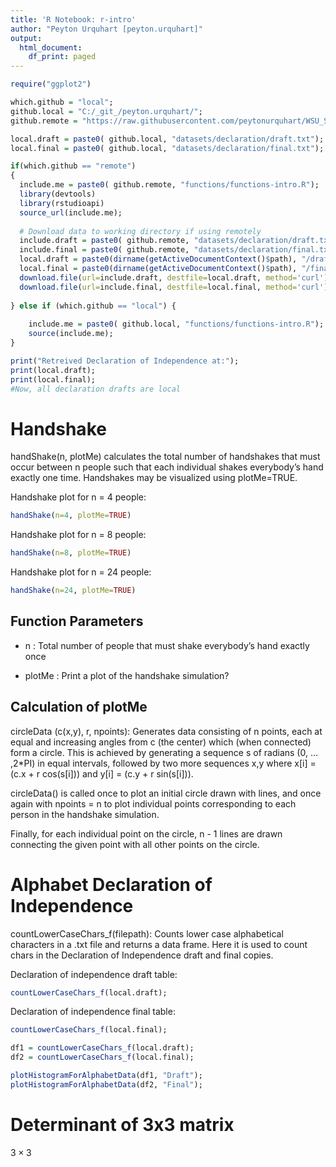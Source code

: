```yaml
---
title: 'R Notebook: r-intro'
author: "Peyton Urquhart [peyton.urquhart]"
output:
  html_document:
    df_print: paged
---
```


```r
require("ggplot2")
```


```r
which.github = "local";
github.local = "C:/_git_/peyton.urquhart/";
github.remote = "https://raw.githubusercontent.com/peytonurquhart/WSU_STAT_419/main/";

local.draft = paste0( github.local, "datasets/declaration/draft.txt");
local.final = paste0( github.local, "datasets/declaration/final.txt");

if(which.github == "remote")
{
  include.me = paste0( github.remote, "functions/functions-intro.R");
  library(devtools)
  library(rstudioapi)
  source_url(include.me);
  
  # Download data to working directory if using remotely
  include.draft = paste0( github.remote, "datasets/declaration/draft.txt");
  include.final = paste0( github.remote, "datasets/declaration/final.txt");
  local.draft = paste0(dirname(getActiveDocumentContext()$path), "/draft.txt")
  local.final = paste0(dirname(getActiveDocumentContext()$path), "/final.txt");
  download.file(url=include.draft, destfile=local.draft, method='curl');
  download.file(url=include.final, destfile=local.final, method='curl');
  
} else if (which.github == "local") {
  
    include.me = paste0( github.local, "functions/functions-intro.R");
    source(include.me);
}

print("Retreived Declaration of Independence at:");
print(local.draft);
print(local.final);
#Now, all declaration drafts are local

```


# Handshake
handShake(n, plotMe) calculates the total number of handshakes that must occur
between n people such that each individual shakes everybody's hand exactly one time.
Handshakes may be visualized using plotMe=TRUE.

Handshake plot for n = 4 people:
```r
handShake(n=4, plotMe=TRUE)
```

Handshake plot for n = 8 people:
```r
handShake(n=8, plotMe=TRUE)

```

Handshake plot for n = 24 people:
```r
handShake(n=24, plotMe=TRUE)
```

## Function Parameters
*  n : Total number of people that must shake everybody's hand exactly once

*  plotMe : Print a plot of the handshake simulation?

## Calculation of plotMe
circleData (c(x,y), r, npoints):
Generates data consisting of n points, each at equal and increasing angles 
from c (the center) which (when connected) form a circle. This is achieved by
generating a sequence s of radians (0, ... ,2*PI) in equal intervals, followed
by two more sequences x,y where x[i] = (c.x + r cos(s[i])) and y[i] = (c.y + r sin(s[i])).

circleData() is called once to plot an initial circle drawn with lines, and once again with
npoints = n to plot individual points corresponding to each person in the handshake simulation.

Finally, for each individual point on the circle, n - 1 lines are drawn connecting
the given point with all other points on the circle.


# Alphabet Declaration of Independence
countLowerCaseChars_f(filepath): Counts lower case alphabetical characters in a .txt file and
returns a data frame. Here it is used to count chars in the Declaration of Independence
draft and final copies.

Declaration of independence draft table:
```r
countLowerCaseChars_f(local.draft);
```

Declaration of independence final table:
```r
countLowerCaseChars_f(local.final);
```


```r
df1 = countLowerCaseChars_f(local.draft);
df2 = countLowerCaseChars_f(local.final);

plotHistogramForAlphabetData(df1, "Draft");
plotHistogramForAlphabetData(df2, "Final");
```


# Determinant of 3x3 matrix

$3 \times 3$



